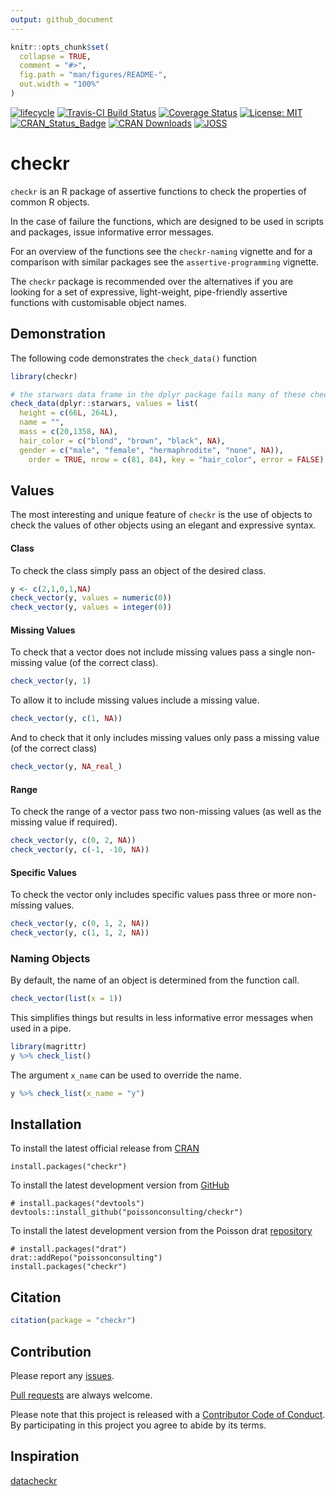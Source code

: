 ```yaml
---
output: github_document
---
```


<!-- README.md is generated from README.Rmd. Please edit that file -->

```r
knitr::opts_chunk$set(
  collapse = TRUE,
  comment = "#>",
  fig.path = "man/figures/README-",
  out.width = "100%"
)
```

[![lifecycle](https://img.shields.io/badge/lifecycle-stable-brightgreen.svg)](https://www.tidyverse.org/lifecycle/#stable)
[![Travis-CI Build Status](https://travis-ci.org/poissonconsulting/checkr.svg?branch=master)](https://travis-ci.org/poissonconsulting/checkr)
[![Coverage Status](https://img.shields.io/codecov/c/github/poissonconsulting/checkr/master.svg)](https://codecov.io/github/poissonconsulting/checkr?branch=master)
[![License: MIT](https://img.shields.io/badge/License-MIT-green.svg)](https://opensource.org/licenses/MIT)
[![CRAN_Status_Badge](http://www.r-pkg.org/badges/version/checkr)](https://cran.r-project.org/package=checkr)
[![CRAN Downloads](http://cranlogs.r-pkg.org/badges/grand-total/checkr)]( https://CRAN.R-project.org/package=checkr)
[![JOSS](http://joss.theoj.org/papers/10.21105/joss.00624/status.svg)](https://doi.org/10.21105/joss.00624)

# checkr

`checkr` is an R package of assertive functions to check the properties of common R objects.

In the case of failure the functions, which are designed to be used in scripts and packages,
issue informative error messages.

For an overview of the functions see the `checkr-naming` vignette and for a comparison with similar packages see the `assertive-programming` vignette.

The `checkr` package is recommended over the alternatives if you are looking for a set of expressive, light-weight, pipe-friendly assertive functions with customisable object names.

## Demonstration

The following code demonstrates the `check_data()` function
```r
library(checkr)

# the starwars data frame in the dplyr package fails many of these checks
check_data(dplyr::starwars, values = list(
  height = c(66L, 264L),
  name = "",
  mass = c(20,1358, NA),
  hair_color = c("blond", "brown", "black", NA),
  gender = c("male", "female", "hermaphrodite", "none", NA)), 
    order = TRUE, nrow = c(81, 84), key = "hair_color", error = FALSE)
```

## Values

The most interesting and unique feature of `checkr` is the use of objects to check 
the values of other objects using an elegant and expressive syntax.

#### Class

To check the class simply pass an object of the desired class.
```r
y <- c(2,1,0,1,NA)
check_vector(y, values = numeric(0))
check_vector(y, values = integer(0))
```

#### Missing Values

To check that a vector does not include missing values pass a single non-missing value (of the correct class).
```r
check_vector(y, 1)
```

To allow it to include missing values include a missing value.
```r
check_vector(y, c(1, NA))
```

And to check that it only includes missing values only pass a missing value (of the correct class)
```r
check_vector(y, NA_real_)
```

#### Range

To check the range of a vector pass two non-missing values (as well as the missing value if required).
```r
check_vector(y, c(0, 2, NA))
check_vector(y, c(-1, -10, NA))
```

#### Specific Values

To check the vector only includes specific values pass three or more non-missing values.
```r
check_vector(y, c(0, 1, 2, NA))
check_vector(y, c(1, 1, 2, NA))
```

### Naming Objects

By default, the name of an object is determined from the function call.
```r
check_vector(list(x = 1))
```

This simplifies things but results in less informative error messages when used in a pipe.
```r
library(magrittr)
y %>% check_list()
```

The argument `x_name` can be used to override the name.
```r
y %>% check_list(x_name = "y")
```

## Installation

To install the latest official release from [CRAN](https://CRAN.R-project.org/package=checkr)
```
install.packages("checkr")
```

To install the latest development version from [GitHub](https://github.com/poissonconsulting/checkr)
```
# install.packages("devtools")
devtools::install_github("poissonconsulting/checkr")
```

To install the latest development version from the Poisson drat [repository](https://github.com/poissonconsulting/drat)
```
# install.packages("drat")
drat::addRepo("poissonconsulting")
install.packages("checkr")
```

## Citation

```r
citation(package = "checkr")
```

## Contribution

Please report any [issues](https://github.com/poissonconsulting/checkr/issues).

[Pull requests](https://github.com/poissonconsulting/checkr/pulls) are always welcome.

Please note that this project is released with a [Contributor Code of Conduct](CONDUCT.md). By participating in this project you agree to abide by its terms.

## Inspiration

[datacheckr](https://github.com/poissonconsulting/datacheckr)

